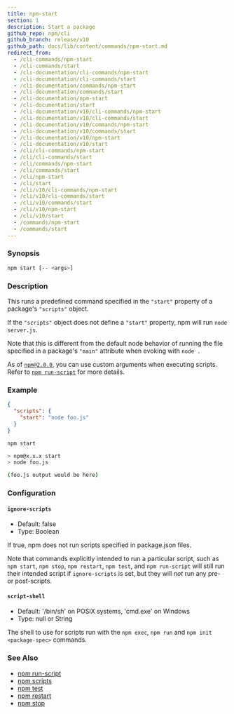 ```yaml
---
title: npm-start
section: 1
description: Start a package
github_repo: npm/cli
github_branch: release/v10
github_path: docs/lib/content/commands/npm-start.md
redirect_from:
  - /cli-commands/npm-start
  - /cli-commands/start
  - /cli-documentation/cli-commands/npm-start
  - /cli-documentation/cli-commands/start
  - /cli-documentation/commands/npm-start
  - /cli-documentation/commands/start
  - /cli-documentation/npm-start
  - /cli-documentation/start
  - /cli-documentation/v10/cli-commands/npm-start
  - /cli-documentation/v10/cli-commands/start
  - /cli-documentation/v10/commands/npm-start
  - /cli-documentation/v10/commands/start
  - /cli-documentation/v10/npm-start
  - /cli-documentation/v10/start
  - /cli/cli-commands/npm-start
  - /cli/cli-commands/start
  - /cli/commands/npm-start
  - /cli/commands/start
  - /cli/npm-start
  - /cli/start
  - /cli/v10/cli-commands/npm-start
  - /cli/v10/cli-commands/start
  - /cli/v10/commands/start
  - /cli/v10/npm-start
  - /cli/v10/start
  - /commands/npm-start
  - /commands/start
---
```


### Synopsis

```bash
npm start [-- <args>]
```

### Description

This runs a predefined command specified in the `"start"` property of a package's `"scripts"` object.

If the `"scripts"` object does not define a `"start"` property, npm will run `node server.js`.

Note that this is different from the default node behavior of running the file specified in a package's `"main"` attribute when evoking with `node .`

As of [`npm@2.0.0`](https://blog.npmjs.org/post/98131109725/npm-2-0-0), you can use custom arguments when executing scripts. Refer to [`npm run-script`](/cli/v10/commands/npm-run-script) for more details.

### Example

```json
{
  "scripts": {
    "start": "node foo.js"
  }
}
```

```bash
npm start

> npm@x.x.x start
> node foo.js

(foo.js output would be here)

```

### Configuration

#### `ignore-scripts`

- Default: false
- Type: Boolean

If true, npm does not run scripts specified in package.json files.

Note that commands explicitly intended to run a particular script, such as `npm start`, `npm stop`, `npm restart`, `npm test`, and `npm run-script` will still run their intended script if `ignore-scripts` is set, but they will _not_ run any pre- or post-scripts.

#### `script-shell`

- Default: '/bin/sh' on POSIX systems, 'cmd.exe' on Windows
- Type: null or String

The shell to use for scripts run with the `npm exec`, `npm run` and `npm init <package-spec>` commands.

### See Also

- [npm run-script](/cli/v10/commands/npm-run-script)
- [npm scripts](/cli/v10/using-npm/scripts)
- [npm test](/cli/v10/commands/npm-test)
- [npm restart](/cli/v10/commands/npm-restart)
- [npm stop](/cli/v10/commands/npm-stop)
